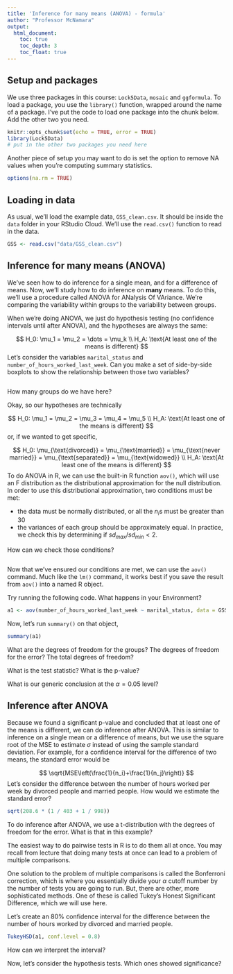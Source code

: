 ```yaml
---
title: 'Inference for many means (ANOVA) - formula'
author: "Professor McNamara"
output:
  html_document:
    toc: true
    toc_depth: 3
    toc_float: true
---
```


## Setup and packages

We use three packages in this course: `Lock5Data`, `mosaic` and `ggformula`. To load a package, you use the `library()` function, wrapped around the name of a package. I've put the code to load one package into the chunk below. Add the other two you need. 

```r
knitr::opts_chunk$set(echo = TRUE, error = TRUE)
library(Lock5Data)
# put in the other two packages you need here
```

Another piece of setup you may want to do is set the option to remove NA values when you're computing summary statistics. 

```r
options(na.rm = TRUE)
```

## Loading in data

As usual, we'll load the example data, `GSS_clean.csv`. It should be inside the `data` folder in your RStudio Cloud. We'll use the `read.csv()` function to read in the data. 

```r
GSS <- read.csv("data/GSS_clean.csv")
```

## Inference for many means (ANOVA)

We've seen how to do inference for a single mean, and for a difference of means. Now, we'll study how to do inference on **many** means. To do this, we'll use a procedure called ANOVA for ANalysis Of VAriance. We're comparing the variability within groups to the variability between groups. 

When we're doing ANOVA, we just do hypothesis testing (no confidence intervals until after ANOVA), and the hypotheses are always the same:

$$
H_0: \mu_1 = \mu_2 = \dots = \mu_k \\
H_A: \text{At least one of the means is different}
$$
Let's consider the variables `marital_status` and `number_of_hours_worked_last_week`. Can you make a set of side-by-side boxplots to show the relationship between those two variables?

```r

```

How many groups do we have here? 

Okay, so our hypotheses are technically 

$$
H_0: \mu_1 = \mu_2 = \mu_3 = \mu_4 = \mu_5 \\
H_A: \text{At least one of the means is different}
$$
or, if we wanted to get specific,

$$
H_0: \mu_{\text{divorced}} = \mu_{\text{married}} = \mu_{\text{never married}} = \mu_{\text{separated}} = \mu_{\text{widowed}} \\
H_A: \text{At least one of the means is different}
$$
To do ANOVA in R, we can use the built-in R function `aov()`, which will use an F distribution as the distributional approximation for the null distribution. In order to use this distributional approximation, two conditions must be met:

- the data must be normally distributed, or all the $n_i$s must be greater than 30
- the variances of each group should be approximately equal. In practice, we check this by determining if $sd_{max}/sd_{min}<2$. 

How can we check those conditions?

```r

```

Now that we've ensured our conditions are met, we can use the `aov()` command. Much like the `lm()` command, it works best if you save the result from `aov()` into a named R object. 

Try running the following code. What happens in your Environment?

```r
a1 <- aov(number_of_hours_worked_last_week ~ marital_status, data = GSS)
```

Now, let's run `summary()` on that object,

```r
summary(a1)
```

What are the degrees of freedom for the groups? The degrees of freedom for the error? The total degrees of freedom?

What is the test statistic? What is the p-value?

What is our generic conclusion at the $\alpha=0.05$ level?

## Inference after ANOVA

Because we found a significant p-value and concluded that at least one of the means is different, we can do inference after ANOVA. This is similar to inference on a single mean or a difference of means, but we use the square root of the MSE to estimate $\sigma$ instead of using the sample standard deviation. For example, for a confidence interval for the difference of two means, the standard error would be

$$
\sqrt{MSE\left(\frac{1}{n_i}+\frac{1}{n_j}\right)}
$$
Let's consider the difference between the number of hours worked per week by divorced people and married people. How would we estimate the standard error? 

```r
sqrt(208.6 * (1 / 403 + 1 / 998))
```

To do inference after ANOVA, we use a t-distribution with the degrees of freedom for the error. What is that in this example? 

The easiest way to do pairwise tests in R is to do them all at once. You may recall from lecture that doing many tests at once can lead to a problem of multiple comparisons. 

One solution to the problem of multiple comparisons is called the Bonferroni correction, which is where you essentially divide your $\alpha$ cutoff number by the number of tests you are going to run. But, there are other, more sophisticated methods. One of these is called Tukey's Honest Significant Difference, which we will use here. 

Let's create an 80\% confidence interval for the difference between the number of hours worked by divorced and married people. 

```r
TukeyHSD(a1, conf.level = 0.8)
```

How can we interpret the interval? 

Now, let's consider the hypothesis tests. Which ones showed significance? 
